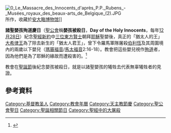 {{expand|time=2014-12-28T10:31:20+00:00}}
[[File:0_Le_Massacre_des_Innocents_d'après_P.P._Rubens_-_Musées_royaux_des_beaux-arts_de_Belgique_(2).JPG|thumb]]所作，收藏於[[安大略博物馆|安大略博物馆]]]]

'''諸聖嬰孩殉道慶日'''（[[聖公會|聖公會]]稱'''嬰孩被殺日'''，'''Day of the Holy Innocents'''，每年[[12月28日|12月28日]]）紀念[[聖經|聖經]][[新約|新約]]中[[東方三博士|三位東方賢士]]朝拜[[耶穌|耶穌]]聖嬰後，真正的「猶太人的王」[[大希律王|大希律王]]為了除去新生的「猶太人君王」，曾下令羅馬軍隊屠殺[[伯利恆|伯利恆]]及其周圍境內的兩歲以下嬰兒（[[馬太福音|瑪竇福音]]/[[馬太福音|馬太福音]]2:16-18）。教會把這些嬰兒視作[[殉道|殉道]]者，因為他們是為了耶穌的緣故而遭殺害的。<ref>{{Cite web|title=教会纪念诸圣婴孩殉道，不忘儿童的悲惨处境|url=http://www.archivioradiovaticana.va/storico/2015/12/26/教会纪念诸圣婴孩殉道，不忘儿童的悲惨处境/zh-1197095|accessdate=2020-12-28|date=2015-12-26|work=[[梵蒂冈广播电台|梵蒂冈广播电台]]|archive-date=2020-11-27|archive-url=https://web.archive.org/web/20201127195200/http://www.archivioradiovaticana.va/storico/2015/12/26/%E6%95%99%E4%BC%9A%E7%BA%AA%E5%BF%B5%E8%AF%B8%E5%9C%A3%E5%A9%B4%E5%AD%A9%E6%AE%89%E9%81%93%EF%BC%8C%E4%B8%8D%E5%BF%98%E5%84%BF%E7%AB%A5%E7%9A%84%E6%82%B2%E6%83%A8%E5%A4%84%E5%A2%83/zh-1197095|dead-url=no}}</ref>

教會在[[聖誕節|聖誕節]]後紀念嬰孩被殺日，就是以諸聖嬰孩的犧牲去代表無辜犧牲者的見證。

==參考資料==
{{reflist}}

{{天主教聖人}}
[[Category:基督教圣人|Category:基督教圣人]]
[[Category:教會年曆|Category:教會年曆]]
[[Category:天主教節慶|Category:天主教節慶]]
[[Category:聖公會聖日|Category:聖公會聖日]]
[[Category:聖誕相關節日|Category:聖誕相關節日]]
[[Category:聖經中的大屠殺|Category:聖經中的大屠殺]]